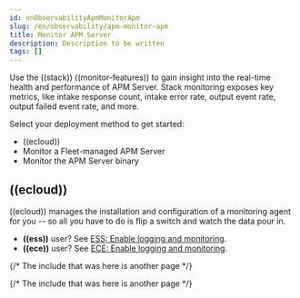 ```yaml
---
id: enObservabilityApmMonitorApm
slug: /en/observability/apm-monitor-apm
title: Monitor APM Server
description: Description to be written
tags: []
---
```


<div id="apm-monitor-apm"></div>

Use the ((stack)) ((monitor-features)) to gain insight into the real-time health and performance of APM Server.
Stack monitoring exposes key metrics, like intake response count, intake error rate, output event rate,
output failed event rate, and more.

Select your deployment method to get started:

* <DocLink id="enObservabilityApmMonitorApm" section="((ecloud))">((ecloud))</DocLink>
* <DocLink id="enObservabilityApmMonitorApmSelfInstall">Monitor a Fleet-managed APM Server</DocLink>
* <DocLink id="enObservabilityApmMonitoring">Monitor the APM Server binary</DocLink>

<div id="apm-monitor-apm-cloud"></div>

## ((ecloud))

((ecloud)) manages the installation and configuration of a monitoring agent for you -- so
all you have to do is flip a switch and watch the data pour in.

* **((ess))** user? See [ESS: Enable logging and monitoring](((cloud))/ec-enable-logging-and-monitoring.html).
* **((ece))** user? See [ECE: Enable logging and monitoring](((ece-ref))/ece-enable-logging-and-monitoring.html).

{/* The include that was here is another page */}

{/* The include that was here is another page */}
